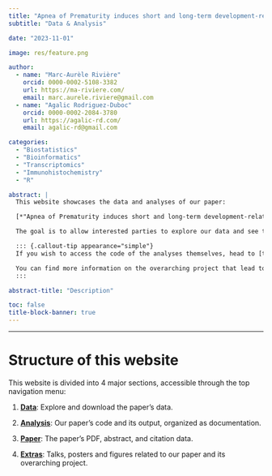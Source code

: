 ```yaml
---
title: "Apnea of Prematurity induces short and long-term development-related transcriptional changes in the murine cerebellum"
subtitle: "Data & Analysis"

date: "2023-11-01"

image: res/feature.png

author:
  - name: "Marc-Aurèle Rivière"
    orcid: 0000-0002-5108-3382
    url: https://ma-riviere.com/
    email: marc.aurele.riviere@gmail.com
  - name: "Agalic Rodriguez-Duboc"
    orcid: 0000-0002-2084-3780
    url: https://agalic-rd.com/
    email: agalic-rd@gmail.com

categories:
  - "Biostatistics"
  - "Bioinformatics"
  - "Transcriptomics"
  - "Immunohistochemistry"
  - "R"

abstract: |
  This website showcases the data and analyses of our paper:  

  [*"Apnea of Prematurity induces short and long-term development-related transcriptional changes in the murine cerebellum"*]{#paper-title}

  The goal is to allow interested parties to explore our data and see the output of our analyses without running the code themselves.

  ::: {.callout-tip appearance="simple"}
  If you wish to access the code of the analyses themselves, head to [the main branch of our repository](https://github.com/ma-riviere/DE-AoP-23).

  You can find more information on the overarching project that lead to this paper on the first author's [website](https://agalic-rd.com/content/projects/DE-AoP/).
  :::

abstract-title: "Description"

toc: false
title-block-banner: true
---
```


***

# Structure of this website {.unnumbered}

This website is divided into 4 major sections, accessible through the top navigation menu:

1) [**Data**](/content/data/): Explore and download the paper's data.

2) [**Analysis**](/content/analysis/): Our paper's code and its output, organized as documentation. 

3) [**Paper**](/content/paper/): The paper's PDF, abstract, and citation data.

4) [**Extras**](/content/extras/figures/): Talks, posters and figures related to our paper and its overarching project.
